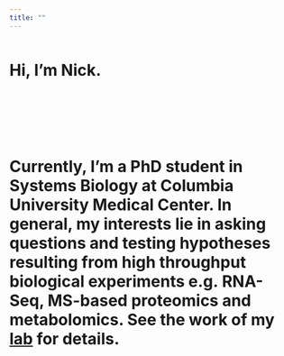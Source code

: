 ```yaml
---
title: ""
---
```

<div id="navbar">

  <img src="Manhattan_Skyline-Sunset_Sunburt-Top_of_the_Rock-New_York_City--Greg_Goodman-AdventuresofaGoodMan.jpg" alt="" />
  
  <h1>Hi, I'm Nick.</h1>
  
</div>

<br>

<br>

<br>


# **Currently, I'm a PhD student in Systems Biology at Columbia University Medical Center. In general, my interests lie in asking questions and testing hypotheses resulting from high throughput biological experiments e.g. RNA-Seq, MS-based proteomics and metabolomics. See the work of my <a href="http://www.tatonettilab.org" >lab</a> for details.**

<br>


